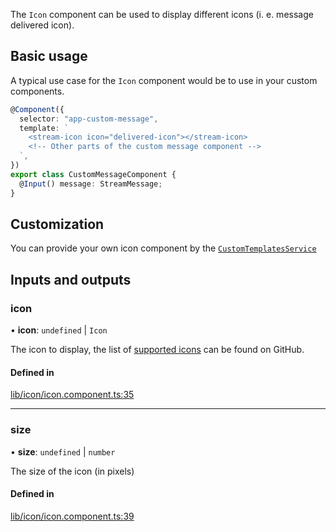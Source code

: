 The `Icon` component can be used to display different icons (i. e. message delivered icon).

## Basic usage

A typical use case for the `Icon` component would be to use in your custom components.

```typescript
@Component({
  selector: "app-custom-message",
  template: `
    <stream-icon icon="delivered-icon"></stream-icon>
    <!-- Other parts of the custom message component -->
  `,
})
export class CustomMessageComponent {
  @Input() message: StreamMessage;
}
```

## Customization

You can provide your own icon component by the [`CustomTemplatesService`](../services/CustomTemplatesService.mdx)

[//]: # "Start of generated content"
## Inputs and outputs 


### icon

• **icon**: `undefined` \| `Icon`

The icon to display, the list of [supported icons](https://github.com/GetStream/stream-chat-angular/tree/master/projects/stream-chat-angular/src/lib/icon/icon.component.ts) can be found on GitHub.

#### Defined in

[lib/icon/icon.component.ts:35](https://github.com/GetStream/stream-chat-angular/blob/7781a84/projects/stream-chat-angular/src/lib/icon/icon.component.ts#L35)

___

### size

• **size**: `undefined` \| `number`

The size of the icon (in pixels)

#### Defined in

[lib/icon/icon.component.ts:39](https://github.com/GetStream/stream-chat-angular/blob/7781a84/projects/stream-chat-angular/src/lib/icon/icon.component.ts#L39)

[//]: # "End of generated content"
